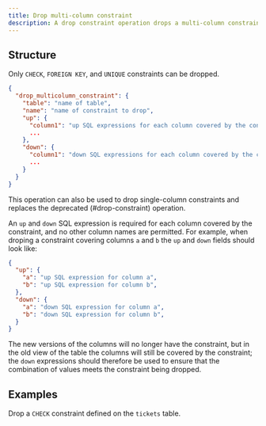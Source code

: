 ```yaml
---
title: Drop multi-column constraint
description: A drop constraint operation drops a multi-column constraint from an existing table.
---
```


## Structure

Only `CHECK`, `FOREIGN KEY`, and `UNIQUE` constraints can be dropped.

```json
{
  "drop_multicolumn_constraint": {
    "table": "name of table",
    "name": "name of constraint to drop",
    "up": {
      "column1": "up SQL expressions for each column covered by the constraint",
      ...
    },
    "down": {
      "column1": "down SQL expressions for each column covered by the constraint",
      ...
    }
  }
}
```

This operation can also be used to drop single-column constraints and replaces the deprecated (#drop-constraint) operation.

An `up` and `down` SQL expression is required for each column covered by the constraint, and no other column names are permitted. For example, when droping a constraint covering columns `a` and `b` the `up` and `down` fields should look like:

```json
{
  "up": {
    "a": "up SQL expression for column a",
    "b": "up SQL expression for column b",
  },
  "down": {
    "a": "down SQL expression for column a",
    "b": "down SQL expression for column b",
  }
}
```

The new versions of the columns will no longer have the constraint, but in the old view of the table the columns will still be covered by the constraint; the `down` expressions should therefore be used to ensure that the combination of values meets the constraint being dropped.

## Examples

Drop a `CHECK` constraint defined on the `tickets` table.

<ExampleSnippet example="48_drop_tickets_check.json" language="json" />
